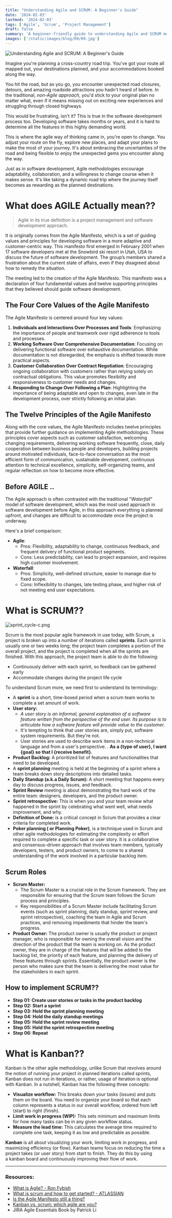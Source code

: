 ```yaml
---
title: "Understanding Agile and SCRUM: A Beginner's Guide"
date: '2024-02-03'
lastmod: '2024-02-03'
tags: ['Agile', 'Scrum', 'Project Management']
draft: false
summary: 'A beginner-friendly guide to understanding Agile and SCRUM methodologies, and how they can be used to manage software development projects.'
images: ['/static/images/blog/09/09.jpg']
---
```


![Understanding Agile and SCRUM: A Beginner's Guide](/static/images/blog/09/09.jpg)

Imagine you're planning a cross-country road trip. You've got your route all mapped out, your destinations planned, and your accommodations booked along the way.

You hit the road, but as you go, you encounter unexpected road closures, detours, and amazing roadside attractions you hadn't heard of before. In the traditional, _non-Agile approach_, you'd stick to your original plan no matter what, even if it means missing out on exciting new experiences and struggling through closed highways.

This would be frustrating, isn't it?
This is true in the software development process too. Developing software takes months or years, and it is hard to determine all the features in this highly demanding world.

This is where the agile way of thinking came in, you're open to change. You adjust your route on the fly, explore new places, and adapt your plans to make the most of your journey. It's about embracing the uncertainties of the road and being flexible to enjoy the unexpected gems you encounter along the way.

Just as in software development, Agile methodologies encourage adaptability, collaboration, and a willingness to change course when it makes sense. It's like taking a dynamic road trip where the journey itself becomes as rewarding as the planned destinations.

# What does AGILE Actually mean??

> Agile in its true definition is a project management and software development approach.

It is originally comes from the Agile Manifesto, which is a set of guiding values and principles for developing software in a more adaptive and customer-centric way. This manifesto first emerged in February 2001 when 17 software developers met at the Snowbird ski resort in Utah, USA to discuss the future of software development. The group’s members shared a frustration about the current state of affairs, even if they disagreed about how to remedy the situation.

The meeting led to the creation of the Agile Manifesto. This manifesto was a declaration of four fundamental values and twelve supporting principles that they believed should guide software development.

## The Four Core Values of the Agile Manifesto

The Agile Manifesto is centered around four key values:

1. **Individuals and Interactions Over Processes and Tools**: Emphasizing the importance of people and teamwork over rigid adherence to tools and processes.
2. **Working Software Over Comprehensive Documentation**: Focusing on delivering functional software over exhaustive documentation. While documentation is not disregarded, the emphasis is shifted towards more practical aspects.
3. **Customer Collaboration Over Contract Negotiation**: Encouraging ongoing collaboration with customers rather than relying solely on contractual obligations. This value promotes flexibility and responsiveness to customer needs and changes.
4. **Responding to Change Over Following a Plan**: Highlighting the importance of being adaptable and open to changes, even late in the development process, over strictly following an initial plan.

## The Twelve Principles of the Agile Manifesto

Along with the core values, the Agile Manifesto includes twelve principles that provide further guidance on implementing Agile methodologies. These principles cover aspects such as customer satisfaction, welcoming changing requirements, delivering working software frequently, close, daily cooperation between business people and developers, building projects around motivated individuals, face-to-face conversation as the most efficient form of communication, sustainable development, continuous attention to technical excellence, simplicity, self-organizing teams, and regular reflection on how to become more effective.

## Before AGILE ..

The Agile approach is often contrasted with the traditional "_Waterfall_" model of software development, which was the most used approach in software development before Agile, in this approach everything is planned upfront, and changes are difficult to accommodate once the project is underway.

Here's a brief comparison:

- **Agile**:
  - Pros: Flexibility, adaptability to change, continuous feedback, and frequent delivery of functional product segments.
  - Cons: Less predictability, can lead to project expansion, and requires high customer involvement.
- **Waterfall**:
  - Pros: Simplicity, well-defined structure, easier to manage due to fixed scope.
  - Cons: Inflexibility to changes, late testing phase, and higher risk of not meeting end user expectations.

# What is SCRUM??

![sprint_cycle-c.png](/static/images/blog/09/sprint_cycle-c.png)

Scrum is the most popular agile framework in use today, with Scrum, a project is broken up into a number of iterations called **sprints**. Each sprint is usually one or two weeks long; the project team completes a portion of the overall project, and the project is completed when all the sprints are finished. With this approach, the project team is able to do the following:

- Continuously deliver with each sprint, so feedback can be gathered early
- Accommodate changes during the project life cycle

To understand Scrum more, we need first to understand its terminology:

- A **sprint** is a short, time-boxed period when a scrum team works to complete a set amount of work.
- **User story:**
  - _A user story is an informal, general explanation of a software feature written from the perspective of the end user. Its purpose is to articulate how a software feature will provide value to the customer._
  - It's tempting to think that user stories are, simply put, software system requirements. But they're not.
  - User stories are used to describe work items in a non-technical language and from a user's perspective. . **As a \{type of user\}, I want \{goal\} so that I \{receive benefit\}.**
- **Product Backlog:** A prioritized list of features and functionalities that need to be developed.
- A **sprint planning** meeting is held at the beginning of a sprint where a team breaks down story descriptions into detailed tasks.
- **Daily Standup (a.k.a Daily Scrum):** A short meeting that happens every day to discuss progress, issues, and feedback.
- **Sprint Review** meeting is about demonstrating the hard work of the entire team: designers, developers, and the product owner.
- **Sprint retrospective:** This is when you and your team review what happened in the sprint by celebrating what went well, what needs improvement, and why.
- **Definition of Done:** is a critical concept in Scrum that provides a clear criteria for completed work.
- **Poker planning ( or Planning Poker)**, is a technique used in Scrum and other agile methodologies for estimating the complexity or effort required to complete a specific task or user story. It is a collaborative and consensus-driven approach that involves team members, typically developers, testers, and product owners, to come to a shared understanding of the work involved in a particular backlog item.

## **Scrum Roles**

- **Scrum Master:**
  - The Scrum Master is a crucial role in the Scrum framework. They are responsible for ensuring that the Scrum team follows the Scrum process and principles.
  - Key responsibilities of a Scrum Master include facilitating Scrum events (such as sprint planning, daily standup, sprint review, and sprint retrospective), coaching the team in Agile and Scrum practices, and removing impediments that hinder the team's progress.
- **Product Owner:** The product owner is usually the product or project manager, who is responsible for owning the overall vision and the direction of the product that the team is working on. As the product owner, they are in charge of the features that will be added to the backlog list, the priority of each feature, and planning the delivery of these features through sprints. Essentially, the product owner is the person who makes sure that the team is delivering the most value for the stakeholders in each sprint.

## How to implement SCRUM??

- **Step 01: Create user stories or tasks in the product backlog**
- **Step 02: Start a sprint**
- **Step 03: Hold the sprint planning meeting**
- **Step 04: Hold the daily standup meetings**
- **Step 05: Hold the sprint review meeting**
- **Step 05: Hold the sprint retrospective meeting**
- **Step 06: Repeat**

# What is Kanban??

Kanban is the other agile methodology, unlike Scrum that revolves around the notion of running your project in planned iterations called sprints, Kanban does not run in iterations, or rather, usage of iteration is optional with Kanban.
In a nutshell, Kanban has the following three concepts:

- **Visualize workflow:** This breaks down your tasks (issues) and puts them on the board. You need to organize your board so that each column represents a status in our overall workflow, ordered from left (start) to right (finish).
- **Limit work in progress (WIP):** This sets minimum and maximum limits for how many tasks can be in any given workflow status.
- **Measure the lead time:** This calculates the average time required to complete one task, keeping it as low and predictable as possible.

**Kanban** is all about visualizing your work, limiting work in progress, and maximizing efficiency (or flow). Kanban teams focus on reducing the time a project takes (or user story) from start to finish. They do this by using a kanban board and continuously improving their flow of work.

---

### **Resources:**

- [What is Agile? - Ron Fybish](https://www.linkedin.com/posts/ronfybish_what-is-agile-activity-7063874818869223424-kcxB/)
- [What is scrum and how to get started? - ATLASSIAN](https://www.atlassian.com/agile/scrum)
- [Is the Agile Manifesto still a thing?](https://www.notion.so/Understanding-Agile-and-SCRUM-A-Beginner-s-Guide-9bb9dc4321f7472fa6e91b41694f86eb?pvs=21)
- [Kanban vs. scrum: which agile are you?](https://www.atlassian.com/agile/kanban/kanban-vs-scrum)
- JIRA Agile Essentials Book by Patrick Li
